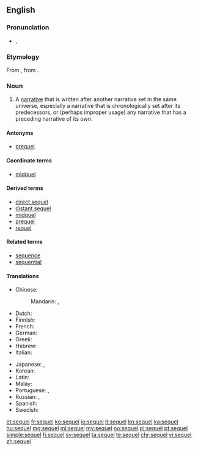 ==English==

===Pronunciation===
* {{IPA|/ˈsiːkwəl/}}, {{X-SAMPA|/"si:kw@l/}}

===Etymology===
From {{etyl|la|en}} {{term|sequela|lang=la}}, from {{term|sequi|lang=la||to follow}}.

===Noun===
{{en-noun}}

# {{context|narratology|lang=en}} A [[narrative]] that is written after another narrative set in the same universe, especially a narrative that is chronologically set after its predecessors, or (perhaps improper usage) any narrative that has a preceding narrative of its own.

====Antonyms====
* [[prequel]]

====Coordinate terms====
* [[midquel]]

====Derived terms====
* [[direct sequel]]
* [[distant sequel]]
* [[midquel]]
* [[prequel]]
* [[requel]]

====Related terms====
* [[sequence]]
* [[sequential]]

====Translations====
{{trans-top|a narrative written after another narrative set in the same universe}}
* Chinese:
*: Mandarin: {{t|cmn|續集|sc=Hani}}, {{t|cmn|续集|tr=xùjí|sc=Hani}}
* Dutch: {{t+|nl|vervolg}}
* Finnish: {{t-|fi|jatko-osa}}
* French: {{t+|fr|suite|f}}
* German: {{t+|de|Folge|f}}
* Greek: {{t+|el|συνέπεια|tr=synépeia}}
* Hebrew: {{t-|he|המשך|tr=hemsheikh}}
* Italian: {{t+|it|seguito}}
{{trans-mid}}
* Japanese: {{t-|ja|続編|tr=ぞくへん, zokuhen|sc=Jpan}}, {{t-|ja|続き|tr=つづき, tsuzuki|sc=Jpan}}
* Korean: {{t+|ko|후편|tr=hupyeon|sc=Kore}}
* Latin: {{t-|la|consequentia narrativa}}
* Malay: {{t-|ms|susulan}}
* Portuguese: {{t+|pt|sequência|f}}, {{t+|pt|continuação|f}}
* Russian: {{t+|ru|продолжение|n|tr=prodolžénije|sc=Cyrl}} {{qualifier|кни́ги, фи́льма}}, {{t-|ru|сиквел|m|tr=síkvɛl|sc=Cyrl}}
* Spanish: {{t+|es|secuela}}
* Swedish: {{t-|sv|uppföljare|c}}
{{trans-bottom}}

[[et:sequel]]
[[fr:sequel]]
[[ko:sequel]]
[[io:sequel]]
[[it:sequel]]
[[kn:sequel]]
[[ka:sequel]]
[[hu:sequel]]
[[mg:sequel]]
[[ml:sequel]]
[[my:sequel]]
[[no:sequel]]
[[pl:sequel]]
[[pt:sequel]]
[[simple:sequel]]
[[fi:sequel]]
[[sv:sequel]]
[[ta:sequel]]
[[te:sequel]]
[[chr:sequel]]
[[vi:sequel]]
[[zh:sequel]]